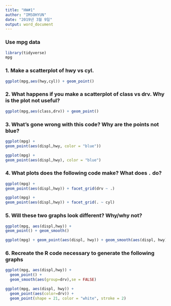---
title: "HW#1"
author: "IMSOHYUN"
date: "2019년 3월 9일"
output: word_document
---
### Use mpg data
```{r setup, warning=FALSE}
library(tidyverse)
mpg
```


### 1. Make a scatterplot of hwy vs cyl.
```{r warning=FALSE}
ggplot(mpg,aes(hwy,cyl)) + geom_point()
```


### 2. What happens if you make a scatterplot of class vs drv. Why is the plot not useful?
```{r warning=FALSE}
ggplot(mpg,aes(class,drv)) + geom_point()
```


### 3. What's gone wrong with this code? Why are the points not blue?

```{r warning=FALSE}
ggplot(mpg) +
geom_point(aes(displ,hwy, color = "blue"))
```

```{r warning=FALSE}
ggplot(mpg) +
geom_point(aes(displ,hwy), color = "blue")
```


### 4. What plots does the following code make? What does `.` do?
```{r warning=FALSE}
ggplot(mpg) +
geom_point(aes(displ,hwy)) + facet_grid(drv ~ .)
```

```{r warning=FALSE}
ggplot(mpg) +
geom_point(aes(displ,hwy)) + facet_grid(. ~ cyl)
```


### 5. Will these two graphs look different? Why/why not?
```{r warning=FALSE}
ggplot(mpg, aes(displ,hwy)) +
geom_point() + geom_smooth()
```


```{r warning=FALSE}
ggplot(mpg) + geom_point(aes(displ, hwy)) + geom_smooth(aes(displ, hwy))
```


### 6. Recreate the R code necessary to generate the following graphs
```{r warning=FALSE}
ggplot(mpg, aes(displ,hwy)) + 
  geom_point() + 
  geom_smooth(aes(group=drv),se = FALSE)
```

```{r warning=FALSE}
ggplot(mpg, aes(displ, hwy)) + 
  geom_point(aes(color=drv)) +
  geom_point(shape = 21, color = "white", stroke = 2)
```

